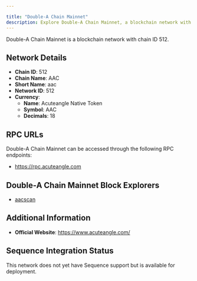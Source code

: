 ```yaml
---

title: "Double-A Chain Mainnet"
description: Explore Double-A Chain Mainnet, a blockchain network with chain ID 512. Learn about its native currency, Acuteangle Native Token, and how to interact with the network.
---
```




Double-A Chain Mainnet is a blockchain network with chain ID 512.

## Network Details

- **Chain ID**: 512
- **Chain Name**: AAC
- **Short Name**: aac
- **Network ID**: 512
- **Currency**: 
  - **Name**: Acuteangle Native Token
  - **Symbol**: AAC
  - **Decimals**: 18

## RPC URLs

Double-A Chain Mainnet can be accessed through the following RPC endpoints:

- https://rpc.acuteangle.com

## Double-A Chain Mainnet Block Explorers

- [aacscan](https://scan.acuteangle.com)

## Additional Information

- **Official Website**: https://www.acuteangle.com/

## Sequence Integration Status

This network does not yet have Sequence support but is available for deployment.
